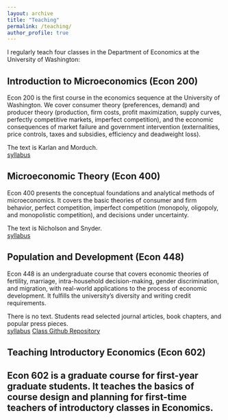 ```yaml
---
layout: archive
title: "Teaching"
permalink: /teaching/
author_profile: true
---
```


I regularly teach four classes in the Department of Economics at the University of Washington:

## Introduction to Microeconomics (Econ 200)  
   Econ 200 is the first course in the economics sequence at the University of Washington. We cover consumer theory (preferences, demand) and producer theory (production, firm costs, profit maximization, supply curves, perfectly competitive markets, imperfect competition), and the economic consequences of market failure and government intervention (externalities, price controls, taxes and subsidies, efficiency and deadweight loss).  

   The text is Karlan and Morduch.  
   [syllabus](https://github.com/melishka/melishka.github.io/blob/master/files/Econ_200_Syllabus_Aut_23.pdf)

## Microeconomic Theory (Econ 400)  
   Econ 400 presents the conceptual foundations and analytical methods of microeconomics. It covers the basic theories of consumer and firm behavior, perfect competition, imperfect competition (monopoly, oligopoly, and monopolistic competition), and decisions under uncertainty.  
   
   The text is Nicholson and Snyder.  
   [syllabus](https://github.com/melishka/melishka.github.io/blob/master/files/Econ_400_Syllabus_Aut_19.pdf)

## Population and Development (Econ 448)  
   Econ 448 is an undergraduate course that covers economic theories of fertility, marriage, intra-household decision-making, gender discrimination, and migration, with real-world applications to the process of economic development. It fulfills the university’s diversity and writing credit requirements.  
   
   There is no text.  Students read selected journal articles, book chapters, and popular press pieces.  
   [syllabus](https://github.com/melishka/melishka.github.io/blob/master/files/Econ_448_Syllabus_Win_24.pdf)
   [Class Github Repository](https://github.com/melishka/Econ_448_DevoPop)
   
## Teaching Introductory Economics (Econ 602)   
   Econ 602 is a graduate course for first-year graduate students.  It teaches the basics of course design and planning for first-time teachers of introductory classes in Economics.
---
